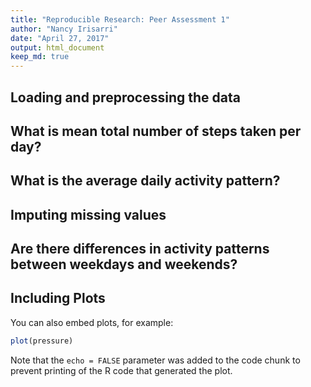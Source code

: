```yaml
---
title: "Reproducible Research: Peer Assessment 1"
author: "Nancy Irisarri"
date: "April 27, 2017"
output: html_document
keep_md: true
---
```

## Loading and preprocessing the data



## What is mean total number of steps taken per day?



## What is the average daily activity pattern?



## Imputing missing values



## Are there differences in activity patterns between weekdays and weekends?


## Including Plots

You can also embed plots, for example:

```r
plot(pressure)
```

Note that the `echo = FALSE` parameter was added to the code chunk to prevent printing of the R code that generated the plot.
